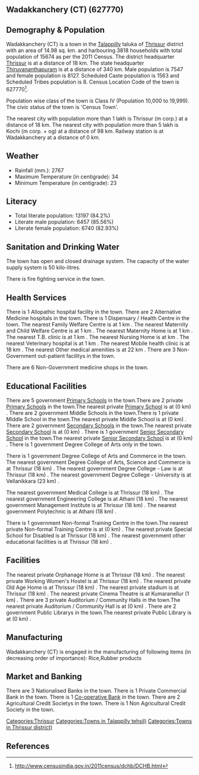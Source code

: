 {{Infobox settlement
| name=Wadakkanchery (CT)
| native_name=
| native_name_lang=
| other_name=
| nickname=
| settlement_type=Town
| image_skyline=
| image_alt=
| image_caption=
| pushpin_map=India Kerala
| pushpin_label_position=right
| pushpin_map_alt=
| pushpin_map_caption=Location in Kerala, India
| latd=
| latm=
| lats=
| latNS=
| longd=
| longm=
| longs=
| longEW=
| coordinates_display=inline,title
| subdivision_type=Country
| subdivision_name={{flag|India}}
| subdivision_type1=[[States and territories of India|State]]
| subdivision_name1=Kerala 
| subdivision_type2=[[List of districts of India|District]]
| subdivision_name2=Thrissur
| subdivision_type3=Tahsil
| subdivision_name3=Talappilly
| website=
| established_title=<!-- Established -->
| established_date=
| founder=
| named_for=
| government_type=
| governing_body=
| unit_pref=Metric
| area_footnotes=
| area_rank=
| area_total_km2=14.98
| elevation_footnotes=
| elevation_m=
| population_total=15674
| population_as_of=2011
| population_rank=
| population_density_km2=1046
| population_demonym=
| population_footnotes=
| demographics_type1=Languages=
| demographics1_title1=Official=
| demographics1_info1=[[Malayalam language|Malayalam]]
| timezone1=[[Indian Standard Time|IST]]
| utc_offset1==+5:30
| postal_code_type=[[Postal Index Number|PIN]]
| postal_code=
| area_code_type=Telephone code
| area_code=
| registration_plate=
| blank1_name_sec1=Nearest city
| blank1_info_sec1=[[Thrissur (m corp.)]]
| blank2_name_sec1=[[Human sex ratio|Sex ratio]]
| blank2_info_sec1=1076
| blank3_name_sec1=Literacy
| blank3_info_sec1=84.2%
| blank1_name_sec2=[[2011 Census of India|2011 census]] code
| blank1_info_sec2=627770
| footnotes=
}}

== Wadakkanchery (CT) (627770) ==

== Demography & Population ==

Wadakkanchery (CT) is a town in the [[Talappilly]] taluka of [[Thrissur]] district with an area of 14.98 sq. km. and harbouring 3818 households with total population of 15674 as per the 2011 Census. The district headquarter [[Thrissur]] is at a distance of 18 km. The state headquarter [[Thiruvananthapuram]] is at a distance of 340 km. Male population is 7547 and female population is 8127. Scheduled Caste population is 1563 and Scheduled Tribes population is 8. Census Location Code of the town is 627770<ref>http://www.censusindia.gov.in/2011census/dchb/DCHB.html</ref>.

Population wise class of the town is Class IV (Population 10,000 to 19,999).
The civic status of the town is 'Census Town'.

The nearest city with population more than 1 lakh is Thrissur (m corp.) at a distance of 18 km. The nearest city with population more than 5 lakh is Kochi (m corp. + og)  at a distance of 98 km. Railway station is at Wadakkanchery at a distance of 0 km.


== Weather ==  
* Rainfall (mm.): 2767 
* Maximum Temperature (in centigrade): 34
* Minimum Temperature (in centigrade): 23


== Literacy ==  
* Total literate population: 13197 (84.2%)
* Literate male population: 6457 (85.56%)
* Literate female population: 6740 (82.93%)


== Sanitation and Drinking Water ==  
The town has open and closed drainage system.
The capacity of the water supply system is 50 kilo-litres.

There is fire fighting service in the town.


== Health Services ==
There is 1 Allopathic hospital facility in the town.
There are 2 Alternative Medicine hospitals in the town.
There is 1 Dispensary / Health Centre in the town.
The nearest Family Welfare Centre is at 1 km .
The nearest Maternity and Child Welfare Centre is at 1 km .
The nearest Maternity Home is at 1 km .
The nearest T.B. clinic is at 1 km .
The nearest Nursing Home is at  km .
The nearest Veterinary hospital is at 1 km .
The nearest Mobile health clinic is at 18 km .
The nearest Other medical amenities is at 22 km .
There are 3 Non-Government out-patient facilitys in the town.


There are 6 Non-Government medicine shops in the town.


== Educational Facilities ==
There are 5 government [[Primary School]]s in the town.There are 2 private [[Primary School]]s in the town.The nearest private [[Primary School]] is at  (0 km) .
There are 2 government Middle Schools in the town.There is 1 private Middle School in the town.The nearest private Middle School is at  (0 km) .
There are 2 government [[Secondary School]]s in the town.The nearest private [[Secondary School]] is at  (0 km) .
There is 1 government [[Senior Secondary School]] in the town.The nearest private [[Senior Secondary School]] is at  (0 km) .
There is 1 government Degree College of Arts only in the town. 
 
 
 
There is 1 government Degree College of Arts and Commerce in the town. 
The nearest government Degree College of Arts, Science and Commerce is at Thrissur (18 km) .
The nearest government Degree College - Law is at Thrissur (18 km) .
The nearest government Degree College - University is at Vellanikkara (23 km) .
 
The nearest government Medical College is at Thrissur (18 km) .
The nearest government Engineering College is at Athani (18 km) .
The nearest government Management Institute is at Thrissur (18 km) .
The nearest government Polytechnic is at Athani (18 km) .
 
There is 1 government Non-formal Training Centre in the town.The nearest private Non-formal Training Centre is at  (0 km) .
The nearest private Special School for Disabled is at Thrissur (18 km) .
The nearest government other educational facilities is at Thrissur (18 km) .


== Facilities ==
The nearest private Orphanage Home is at Thrissur (18 km) .
The nearest private Working Women's Hostel is at Thrissur (18 km) .
The nearest private Old Age Home is at Thrissur (18 km) .
The nearest private stadium is at Thrissur (18 km) .
The nearest private Cinema Theatre is at Kumaranellur (1 km) .
There are 3 private Auditorium / Community Halls in the town.The nearest private Auditorium / Community Hall is at  (0 km) .
There are 2 government Public Librarys in the town.The nearest private Public Library is at  (0 km) .


== Manufacturing ==
Wadakkanchery (CT) is engaged in the manufacturing of following items (in decreasing order of importance): Rice,Rubber products


== Market and Banking ==
There are 3 Nationalised Banks in the town.
There is 1 Private Commercial Bank in the town.
There is 1 [[Co-operative Bank]] in the town.
There are 2 Agricultural Credit Societys in the town.
There is 1 Non Agricultural Credit Society in the town.


[[Categories:Thrissur]]
[[Categories:Towns in Talappilly tehsil)]]
[[Categories:Towns in Thrissur district)]]


== References ==
{{Reflist}}


